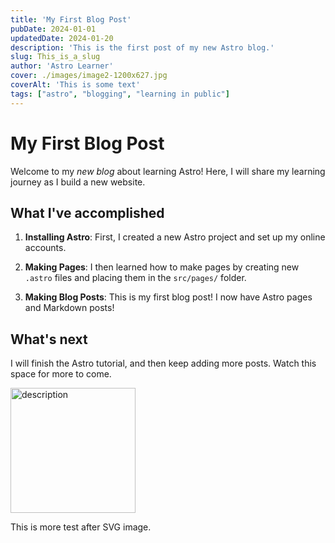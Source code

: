 ```yaml
---
title: 'My First Blog Post'
pubDate: 2024-01-01
updatedDate: 2024-01-20
description: 'This is the first post of my new Astro blog.'
slug: This_is_a_slug
author: 'Astro Learner'
cover: ./images/image2-1200x627.jpg
coverAlt: 'This is some text'
tags: ["astro", "blogging", "learning in public"]
---
```



# My First Blog Post

Welcome to my _new blog_ about learning Astro! Here, I will share my learning journey as I build a new website.

## What I've accomplished

1. **Installing Astro**: First, I created a new Astro project and set up my online accounts.

2. **Making Pages**: I then learned how to make pages by creating new `.astro` files and placing them in the `src/pages/` folder.

3. **Making Blog Posts**: This is my first blog post! I now have Astro pages and Markdown posts!

## What's next

I will finish the Astro tutorial, and then keep adding more posts. Watch this space for more to come.

<img src={svgReference.src} alt="description" width="200" />

This is more test after SVG image.